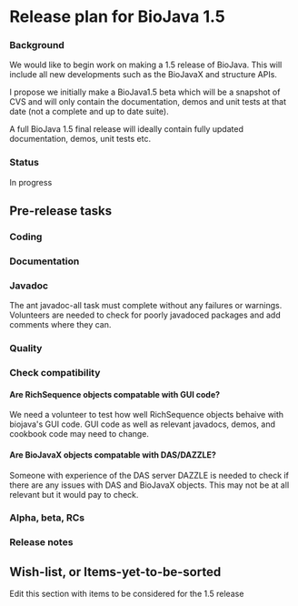 =Release plan for BioJava 1.5=

===Background===
We would like to begin work on making a 1.5 release of BioJava. This will include all new developments such as the BioJavaX and structure APIs.

I propose we initially make a BioJava1.5 beta which will be a snapshot of CVS and will only contain the documentation, demos and unit tests at that date (not a complete and up to date suite). 

A full BioJava 1.5 final release will ideally contain fully updated documentation, demos, unit tests etc.

===Status===

In progress

==Pre-release tasks==

===Coding===

===Documentation===

===Javadoc===
The ant javadoc-all task must complete without any failures or warnings. Volunteers are needed to check for poorly javadoced packages and add comments where they can.

===Quality===

===Check compatibility===
====Are RichSequence objects compatable with GUI code?====
We need a volunteer to test how well RichSequence objects behaive with biojava's GUI code. GUI code as well as relevant javadocs, demos, and cookbook code may need to change.

====Are BioJavaX objects compatable with DAS/DAZZLE?====
Someone with experience of the DAS server DAZZLE is needed to check if there are any issues with DAS and BioJavaX objects. This may not be at all relevant but it would pay to check.

===Alpha, beta, RCs===

===Release notes===

==Wish-list, or Items-yet-to-be-sorted==

Edit this section with items to be considered for the 1.5 release